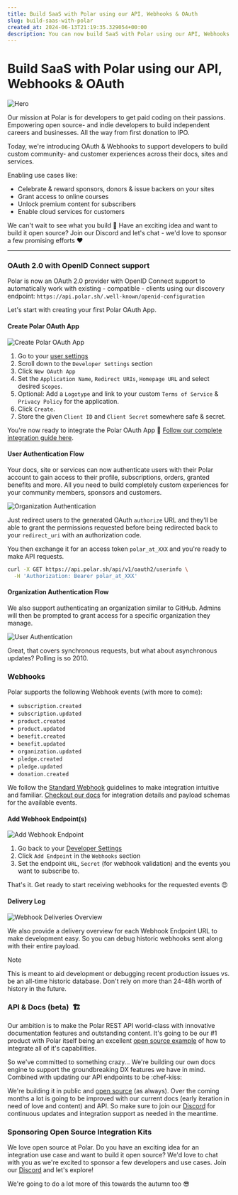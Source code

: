 ```yaml
---
title: Build SaaS with Polar using our API, Webhooks & OAuth
slug: build-saas-with-polar
created_at: 2024-06-13T21:19:35.329054+00:00
description: You can now build SaaS with Polar using our API, Webhooks & OAuth.
---
```


<InnerHeaderWrapper>
  <h1>Build SaaS with Polar using our API, Webhooks & OAuth</h1>
</InnerHeaderWrapper>

![Hero](./abstract_01.jpg)

<InnerWrapper>

Our mission at Polar is for developers to get paid coding on their passions. Empowering open source- and indie developers to build independent careers and businesses. All the way from first donation to IPO.

Today, we're introducing OAuth & Webhooks to support developers to build custom community- and customer experiences across their docs, sites and services.

Enabling use cases like:

- Celebrate & reward sponsors, donors & issue backers on your sites
- Grant access to online courses
- Unlock premium content for subscribers
- Enable cloud services for customers

We can't wait to see what you build 🚀 Have an exciting idea and want to build it open source? Join our Discord and let's chat - we'd love to sponsor a few promising efforts ♥️

---

### OAuth 2.0 with OpenID Connect support

Polar is now an OAuth 2.0 provider with OpenID Connect support to automatically work with existing - compatible - clients using our discovery endpoint: `https://api.polar.sh/.well-known/openid-configuration`

Let's start with creating your first Polar OAuth App.

#### Create Polar OAuth App

![Create Polar OAuth App](./image-XyWhI8X2eDfyPvjR3mt1fQCp7uTUqp.png)

1. Go to your [user settings](https://polar.sh/settings)
2. Scroll down to the `Developer Settings` section
3. Click `New OAuth App`
4. Set the `Application Name`, `Redirect URIs`, `Homepage URL` and select desired `Scopes`.
5. Optional: Add a `Logotype` and link to your custom `Terms of Service` & `Privacy Policy` for the application.
6. Click `Create`.
7. Store the given `Client ID` and `Client Secret` somewhere safe & secret.

You're now ready to integrate the Polar OAuth App 🎉 [Follow our complete integration guide here](https://polar.sh/docs/integrate/authentication).

#### User Authentication Flow

Your docs, site or services can now authenticate users with their Polar account to gain access to their profile, subscriptions, orders, granted benefits and more. All you need to build completely custom experiences for your community members, sponsors and customers.

![Organization Authentication](./image-WMJZEcFZAcJG6TSsSC8ovCmFPt7VWL.png)

Just redirect users to the generated OAuth `authorize` URL and they'll be able to grant the permissions requested before being redirected back to your `redirect_uri` with an authorization code.

You then exchange it for an access token `polar_at_XXX` and you're ready to make API requests.

```bash
curl -X GET https://api.polar.sh/api/v1/oauth2/userinfo \
  -H 'Authorization: Bearer polar_at_XXX'
```

#### Organization Authentication Flow

We also support authenticating an organization similar to GitHub. Admins will then be prompted to grant access for a specific organization they manage.

![User Authentication](./image-QbLr47kTJQnPOIP79vYqsqBA85BfI8.png)

Great, that covers synchronous requests, but what about asynchronous updates? Polling is so 2010.

### Webhooks

Polar supports the following Webhook events (with more to come):

- `subscription.created`
- `subscription.updated`
- `product.created`
- `product.updated`
- `benefit.created`
- `benefit.updated`
- `organization.updated`
- `pledge.created`
- `pledge.updated`
- `donation.created`

We follow the [Standard Webhook](https://www.standardwebhooks.com/) guidelines
to make integration intuitive and familiar. [Checkout our
docs](https://polar.sh/docs/developers/webhooks) for integration details and payload schemas for the available events.

#### Add Webhook Endpoint(s)

![Add Webhook Endpoint](./image-5nHS9Jp6qS2QaVZwjtLFd7D29i20JS.png)

1. Go back to your [Developer Settings](https://polar.sh/settings)
2. Click `Add Endpoint` in the `Webhooks` section
3. Set the endpoint `URL`, `Secret` (for webhook validation) and the events you want to subscribe to.

That's it. Get ready to start receiving webhooks for the requested events 😍

#### Delivery Log

![Webhook Deliveries Overview](./image-VZzTl5E0CPy9KpU8JoEtYxRfPBAxgm.png)

We also provide a delivery overview for each Webhook Endpoint URL to make development easy. So you can debug historic webhooks sent along with their entire payload.

> [!NOTE]
> This is meant to aid development or debugging recent production issues vs. be an all-time historic database. Don't rely on more than 24-48h worth of history in the future.

### API & Docs (beta)  🏗️

Our ambition is to make the Polar REST API world-class with innovative documentation features and outstanding content. It's going to be our #1 product with Polar itself being an excellent [open source example](https://github.com/polarsource/polar) of how to integrate all of it's capabilities.

So we've committed to something crazy... We're building our own docs engine to support the groundbreaking DX features we have in mind. Combined with updating our API endpoints to be :chef-kiss:

We're building it in public and [open source](https://github.com/polarsource/polar) (as always). Over the coming months a lot is going to be improved with our current docs (early iteration in need of love and content) and API. So make sure to join our [Discord](https://discord.gg/MUwRRvV5UQ) for continuous updates and integration support as needed in the meantime.

### Sponsoring Open Source Integration Kits

We love open source at Polar. Do you have an exciting idea for an integration use case and want to build it open source? We'd love to chat with you as we're excited to sponsor a few developers and use cases. Join our [Discord](https://discord.gg/MUwRRvV5UQ) and let's explore!

We're going to do a lot more of this towards the autumn too 😎

</InnerWrapper>
